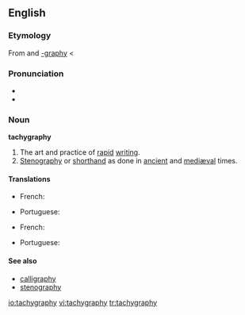 {{was wotd|2006|April|12}}
==English==

===Etymology===
From {{etyl|grc|en}} {{term|ταχύς||swift|tr=takhus|lang=grc|sc=polytonic}} and [[-graphy]] < {{term|-γραφία||writing|tr=-graphia|lang=grc|sc=polytonic}}

===Pronunciation===
* {{IPA|/tæ'kɪgrəfiː/}}
* {{audio|en-us-tachygraphy.ogg|Audio (US)}}

===Noun===
'''tachygraphy'''

# The art and practice of [[rapid]] [[writing]].
# [[stenography|Stenography]] or [[shorthand]] as done in [[ancient]] and [[mediæval]] times.

====Translations====
{{trans-top|the art and practice of rapid writing}}
* French: {{t|fr|tachygraphie|f}}
{{trans-mid}}
* Portuguese: {{t|pt|taquigrafia|f}}
{{trans-bottom}}

{{trans-top|stenography as done in ancient times}}
* French: {{t|fr|tachygraphie|f}}
{{trans-mid}}
* Portuguese: {{t|pt|taquigrafia|f}}
{{trans-bottom}}

====See also====
* [[calligraphy]]
* [[stenography]]

[[io:tachygraphy]]
[[vi:tachygraphy]]
[[tr:tachygraphy]]